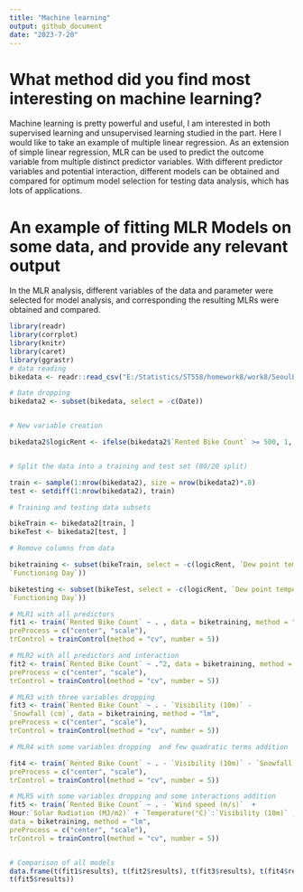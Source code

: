 ```yaml
---
title: "Machine learning"
output: github_document
date: "2023-7-20"
---
```



# What method did you find most interesting on machine learning?

Machine learning is pretty powerful and useful, I am interested in both supervised learning and unsupervised learning studied in the part. Here I would like to take an example of multiple linear regression. As an extension of simple linear regression, MLR can be used to predict the outcome variable from multiple distinct predictor variables. With different predictor variables and potential interaction, different models can be obtained and compared for optimum model selection for testing data analysis, which has lots of applications.


# An example of fitting MLR Models on some data, and provide any relevant output

In the MLR analysis, different variables of the data and parameter were selected for model analysis, and corresponding  the resulting MLRs were obtained and compared.
 

```r

library(readr)
library(corrplot)
library(knitr)
library(caret)
library(ggrastr)
# data reading
bikedata <- readr::read_csv("E:/Statistics/ST558/homework8/work8/SeoulBikeData.csv",locale=locale(encoding="latin1"))

# Date dropping 
bikedata2 <- subset(bikedata, select = -c(Date))


# New variable creation

bikedata2$logicRent <- ifelse(bikedata2$`Rented Bike Count` >= 500, 1, 0)


# Split the data into a training and test set (80/20 split)

train <- sample(1:nrow(bikedata2), size = nrow(bikedata2)*.8)
test <- setdiff(1:nrow(bikedata2), train)

# Training and testing data subsets

bikeTrain <- bikedata2[train, ]
bikeTest <- bikedata2[test, ]

# Remove columns from data

biketraining <- subset(bikeTrain, select = -c(logicRent, `Dew point temperature(°C)`,
`Functioning Day`))

biketesting <- subset(bikeTest, select = -c(logicRent, `Dew point temperature(°C)`,
`Functioning Day`))

# MLR1 with all predictors
fit1 <- train(`Rented Bike Count` ~ . , data = biketraining, method = "lm",
preProcess = c("center", "scale"),
trControl = trainControl(method = "cv", number = 5))

# MLR2 with all predictors and interaction
fit2 <- train(`Rented Bike Count` ~ .^2, data = biketraining, method = "lm",
preProcess = c("center", "scale"),
trControl = trainControl(method = "cv", number = 5))

# MLR3 with three variables dropping
fit3 <- train(`Rented Bike Count` ~ . - `Visibility (10m)` -
`Snowfall (cm)`, data = biketraining, method = "lm",
preProcess = c("center", "scale"),
trControl = trainControl(method = "cv", number = 5))

# MLR4 with some variables dropping  and few quadratic terms addition

fit4 <- train(`Rented Bike Count` ~ . - `Visibility (10m)` - `Snowfall (cm)`- `Solar Radiation (MJ/m2)` + I(Hour^2) + I(`Humidity(%)`^2), data = biketraining, method = "lm",
preProcess = c("center", "scale"),
trControl = trainControl(method = "cv", number = 5))

# MLR5 with some variables dropping and some interactions addition
fit5 <- train(`Rented Bike Count` ~ . - `Wind speed (m/s)`  +
Hour:`Solar Radiation (MJ/m2)` + `Temperature(°C)`:`Visibility (10m)` ,
data = biketraining, method = "lm",
preProcess = c("center", "scale"),
trControl = trainControl(method = "cv", number = 5))


# Comparison of all models
data.frame(t(fit1$results), t(fit2$results), t(fit3$results), t(fit4$results),
t(fit5$results)) 


```